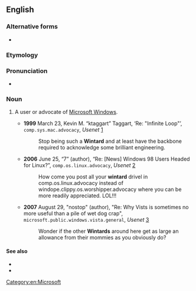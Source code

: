 ==English==

===Alternative forms===
* {{l|en|Wintard}}

===Etymology===
{{suffix|en|Windows|tard}}

===Pronunciation===
* {{audio|En-au-wintard.ogg|Audio (AU)|lang=en}}

===Noun===
{{en-noun}}

# {{lb|en|Internet|_|slang|pejorative}} A user or advocate of [[w:Microsoft Windows|Microsoft Windows]].
#* '''1999''' March 23, Kevin M. “ktaggart” Taggart, ‘Re: "Infinite Loop"’, <tt>comp.sys.mac.advocacy</tt>, ''Usenet'' [http://groups.google.com/group/comp.sys.mac.advocacy/msg/c036c35907ca1380]
#*: Stop being such a '''Wintard''' and at least have the backbone required to acknowledge some brilliant engineering.
#* '''2006''' June 25, “7” (author), “Re: [News] Windows 98 Users Headed for Linux?”, <tt>comp.os.linux.advocacy</tt>, ''Usenet'' [http://schestowitz.com/UseNet/2006/June_2006_3/msg00478.html]
#*: How come you post all your '''wintard''' drivel in comp.os.linux.advocacy instead of windope.clippy.os.worshipper.advocacy where you can be more readily appreciated. LOL!!!
#* '''2007''' August 29, "nostop" (author), "Re: Why Vists is sometimes no more useful than a pile of wet dog crap", <tt>microsoft.public.windows.vista.general</tt>, ''Usenet'' [http://groups.google.com/group/microsoft.public.windows.vista.general/browse_thread/thread/c1b1b8de81f82842/4ddad7605841ebe0]
#*: Wonder if the other '''Wintards''' around here get as large an allowance from their mommies as you obviously do?

====See also====
* {{l|en|freetard}}
* {{l|en|Mactard}}

[[Category:en:Microsoft]]